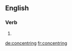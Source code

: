 
==English==

===Verb===
{{head|en|present participle}}

# {{present participle of|concentre|lang=en|nocat=1}}

[[de:concentring]]
[[fr:concentring]]